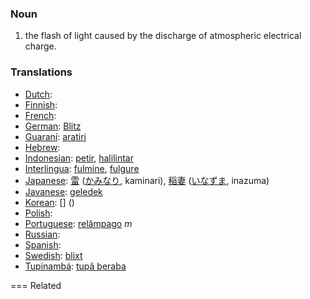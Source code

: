 === Noun ===
#the flash of light caused by the discharge of atmospheric electrical charge.

=== Translations ===

*[[Dutch]]: [[]] '' ''
*[[Finnish]]: [[]]
*[[French]]: [[]] '' ''
*[[German]]: [[Blitz]] '' ''
*[[Guaraní]]: [[aratiri]]
*[[Hebrew]]: [[]] '' ''
*[[Indonesian]]: [[petir]], [[halilintar]]
*[[Interlingua]]: [[fulmine]], [[fulgure]]
*[[Japanese]]: [[雷]] ([[かみなり]], kaminari), [[稲妻]] ([[いなずま]], inazuma)
*[[Javanese]]: [[geledek]]
*[[Korean]]: [[]] [] ()
*[[Polish]]: [[]]
*[[Portuguese]]: [[relâmpago]] ''m''
*[[Russian]]: [[]]
*[[Spanish]]: [[]] '' ''
*[[Swedish]]: [[blixt]] '' ''
*[[Tupinambá]]: [[tupã beraba]]

=== Related